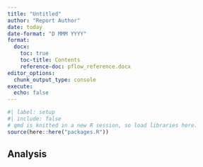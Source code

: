 ```yaml
---
title: "Untitled"
author: "Report Author"
date: today
date-format: "D MMM YYYY"
format:
  docx:
    toc: true
    toc-title: Contents
    reference-doc: pflow_reference.docx
editor_options: 
  chunk_output_type: console
execute: 
  echo: false
---
```


\newpage

```r
#| label: setup
#| include: false
# qmd is knitted in a new R session, so load libraries here.
source(here::here("packages.R"))
```

## Analysis
